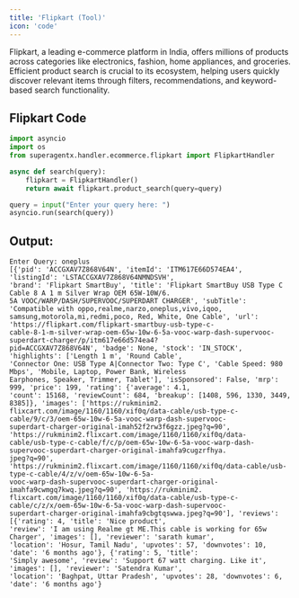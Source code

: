 ```yaml
---
title: 'Flipkart (Tool)'
icon: 'code'
---
```


Flipkart, a leading e-commerce platform in India, offers millions of products across categories
like electronics, fashion, home appliances, and groceries. Efficient product search is crucial
to its ecosystem, helping users quickly discover relevant items through filters, recommendations,
and keyword-based search functionality.

## Flipkart Code

```python flipkart_handler_test.py
import asyncio
import os
from superagentx.handler.ecommerce.flipkart import FlipkartHandler

async def search(query):
    flipkart = FlipkartHandler()
    return await flipkart.product_search(query=query)

query = input("Enter your query here: ")
asyncio.run(search(query))
```
## Output:

```inline output
Enter Query: oneplus
[{'pid': 'ACCGXAV7Z868V64N', 'itemId': 'ITM617E66D574EA4', 'listingId': 'LSTACCGXAV7Z868V64NMNDSVH',
'brand': 'Flipkart SmartBuy', 'title': 'Flipkart SmartBuy USB Type C Cable 8 A 1 m Silver Wrap OEM 65W-10W/6.
5A VOOC/WARP/DASH/SUPERVOOC/SUPERDART CHARGER', 'subTitle': 'Compatible with oppo,realme,narzo,oneplus,vivo,iqoo,
samsung,motorola,mi,redmi,poco, Red, White, One Cable', 'url': 'https://flipkart.com/flipkart-smartbuy-usb-type-c-
cable-8-1-m-silver-wrap-oem-65w-10w-6-5a-vooc-warp-dash-supervooc-superdart-charger/p/itm617e66d574ea4?
pid=ACCGXAV7Z868V64N', 'badge': None, 'stock': 'IN_STOCK', 'highlights': ['Length 1 m', 'Round Cable',
'Connector One: USB Type A|Connector Two: Type C', 'Cable Speed: 980 Mbps', 'Mobile, Laptop, Power Bank, Wireless
Earphones, Speaker, Trimmer, Tablet'], 'isSponsored': False, 'mrp': 999, 'price': 199, 'rating': {'average': 4.1,
'count': 15168, 'reviewCount': 684, 'breakup': [1408, 596, 1330, 3449, 8385]}, 'images': ['https://rukminim2.
flixcart.com/image/1160/1160/xif0q/data-cable/usb-type-c-cable/9/c/3/oem-65w-10w-6-5a-vooc-warp-dash-supervooc-
superdart-charger-original-imah52f2rw3f6gzz.jpeg?q=90', 'https://rukminim2.flixcart.com/image/1160/1160/xif0q/data-
cable/usb-type-c-cable/f/c/p/oem-65w-10w-6-5a-vooc-warp-dash-supervooc-superdart-charger-original-imahfa9cugzrfhya.
jpeg?q=90', 'https://rukminim2.flixcart.com/image/1160/1160/xif0q/data-cable/usb-type-c-cable/4/z/v/oem-65w-10w-6-5a-
vooc-warp-dash-supervooc-superdart-charger-original-imahfa9cwmgq7kwq.jpeg?q=90', 'https://rukminim2.
flixcart.com/image/1160/1160/xif0q/data-cable/usb-type-c-cable/c/z/x/oem-65w-10w-6-5a-vooc-warp-dash-supervooc-
superdart-charger-original-imahfa9cbgtqswwa.jpeg?q=90'], 'reviews': [{'rating': 4, 'title': 'Nice product',
'review': 'I am using Realme gt ME.This cable is working for 65w Charger', 'images': [], 'reviewer': 'sarath kumar',
'location': 'Hosur, Tamil Nadu', 'upvotes': 57, 'downvotes': 10, 'date': '6 months ago'}, {'rating': 5, 'title':
'Simply awesome', 'review': 'Support 67 watt charging. Like it', 'images': [], 'reviewer': 'Satendra Kumar',
'location': 'Baghpat, Uttar Pradesh', 'upvotes': 28, 'downvotes': 6, 'date': '6 months ago'}
```

